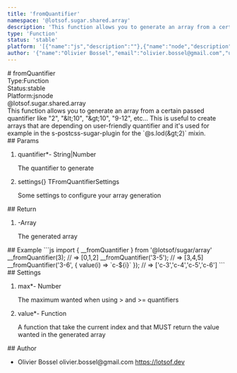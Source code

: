 ```yaml
---
title: 'fromQuantifier'
namespace: '@lotsof.sugar.shared.array'
description: 'This function allows you to generate an array from a certain passed quantifier like &quot;2&quot;, &quot;&amp;lt;10&quot;, &quot;&amp;gt;10&quot;, &quot;9-12&quot;, etc... This is useful to create arrays that are depending on user-friendly quantifier and it&#39;s used for example in the s-postcss-sugar-plugin for the `@s.lod(&amp;gt;2)` mixin.'
type: 'Function'
status: 'stable'
platform: '[{"name":"js","description":""},{"name":"node","description":""}]'
author: '{"name":"Olivier Bossel","email":"olivier.bossel@gmail.com","url":"https://lotsof.dev"}'
---
```

<div class="docmap-mdx">
# fromQuantifier
<div class="_metas">
<div class="_type"><span class="_type-label">Type:</span><span class="_type-value">Function</span></div>
<div class="_status"><span class="_status-label">Status:</span><span class="_status-value -stable">stable</span></div>
<div class="_platform"><span class="_platform-label">Platform:</span><span class="_platform-value -js">js</span><span class="_platform-value -node">node</span></div>
</div>
<div class="_namespace">@lotsof.sugar.shared.array</div>
<div class="_description typo-lead typo-format">
This function allows you to generate an array from a certain passed quantifier like &quot;2&quot;, &quot;&amp;lt;10&quot;, &quot;&amp;gt;10&quot;, &quot;9-12&quot;, etc...
This is useful to create arrays that are depending on user-friendly quantifier and it&#39;s used for example in the
s-postcss-sugar-plugin for the `@s.lod(&amp;gt;2)` mixin.
</div>
<div class="_params">
## Params
<ol class="_list">
<li class="_item">
<span class="_name">quantifier<span class="_required">*</span></span><span class="_default">-</span> <span class="_type">String&vert;Number</span>
<p class="_description">The quantifier to generate</p>
</li>
<li class="_item">
<span class="_name">settings</span><span class="_default">&lcub;&rcub;</span> <span class="_type">TFromQuantifierSettings</span>
<p class="_description">Some settings to configure your array generation</p>
</li>
</ol>
</div>
<div class="_return">
## Return
<ol class="_list">
<li class="_item">
<span class="_default">-</span><span class="_type">Array</span>
<p class="_description">The generated array</p>
</li>
</ol>
</div>
<div class="_examples">
## Example
```js
import { __fromQuantifier } from '@lotsof/sugar/array'
__fromQuantifier(3); // => [0,1,2]
__fromQuantifier('3-5'); // => [3,4,5]
__fromQuantifier('3-6', {
   value(i) => `c-${i}`
}); // => ['c-3','c-4','c-5','c-6']
```
</div>
<div class="_settings">
## Settings
<ol class="_list">
<li class="_item">
<span class="_name">max<span class="_required">*</span></span><span class="_default">-</span> <span class="_type">Number</span>
<p class="_description">The maximum wanted when using > and >= quantifiers</p>
</li>
<li class="_item">
<span class="_name">value<span class="_required">*</span></span><span class="_default">-</span> <span class="_type">Function</span>
<p class="_description">A function that take the current index and that MUST return the value wanted in the generated array</p>
</li>
</ol>
</div>
<div class="_author">
## Author
<ul class="_list">
<li class="_item">
<span class="_name">Olivier Bossel</span>
<span class="_email">olivier.bossel@gmail.com</span>
<a href="https://lotsof.dev" target="_blank" class="_url">https://lotsof.dev</a>
</li>
</ul>
</div>
</div>